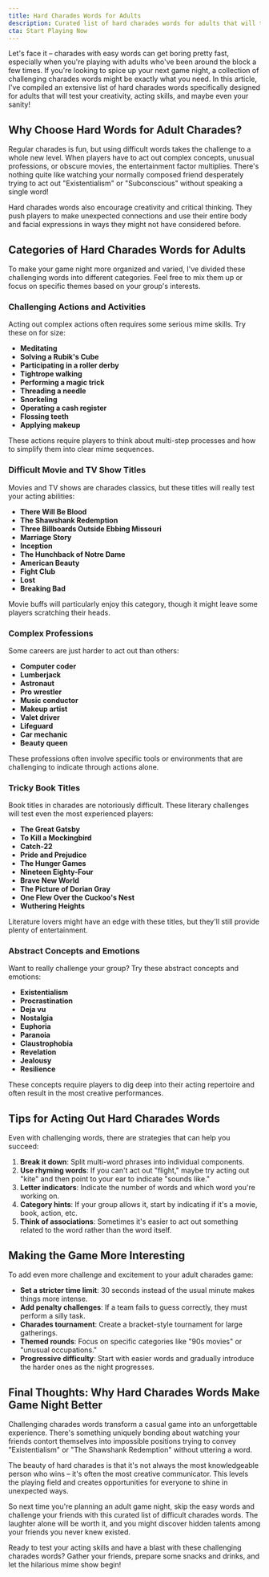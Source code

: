 ```yaml
---
title: Hard Charades Words for Adults
description: Curated list of hard charades words for adults that will test your acting skills and bring fun to your next game night.
cta: Start Playing Now
---
```


Let's face it – charades with easy words can get boring pretty fast, especially when you're playing with adults who've been around the block a few times. If you're looking to spice up your next game night, a collection of challenging charades words might be exactly what you need. In this article, I've compiled an extensive list of hard charades words specifically designed for adults that will test your creativity, acting skills, and maybe even your sanity!

## Why Choose Hard Words for Adult Charades?

Regular charades is fun, but using difficult words takes the challenge to a whole new level. When players have to act out complex concepts, unusual professions, or obscure movies, the entertainment factor multiplies. There's nothing quite like watching your normally composed friend desperately trying to act out "Existentialism" or "Subconscious" without speaking a single word!

Hard charades words also encourage creativity and critical thinking. They push players to make unexpected connections and use their entire body and facial expressions in ways they might not have considered before.

## Categories of Hard Charades Words for Adults

To make your game night more organized and varied, I've divided these challenging words into different categories. Feel free to mix them up or focus on specific themes based on your group's interests.

### Challenging Actions and Activities

Acting out complex actions often requires some serious mime skills. Try these on for size:

- **Meditating**
- **Solving a Rubik's Cube**
- **Participating in a roller derby**
- **Tightrope walking**
- **Performing a magic trick**
- **Threading a needle**
- **Snorkeling**
- **Operating a cash register**
- **Flossing teeth**
- **Applying makeup**

These actions require players to think about multi-step processes and how to simplify them into clear mime sequences.

### Difficult Movie and TV Show Titles

Movies and TV shows are charades classics, but these titles will really test your acting abilities:

- **There Will Be Blood**
- **The Shawshank Redemption**
- **Three Billboards Outside Ebbing Missouri**
- **Marriage Story**
- **Inception**
- **The Hunchback of Notre Dame**
- **American Beauty**
- **Fight Club**
- **Lost**
- **Breaking Bad**

Movie buffs will particularly enjoy this category, though it might leave some players scratching their heads.

### Complex Professions

Some careers are just harder to act out than others:

- **Computer coder**
- **Lumberjack**
- **Astronaut**
- **Pro wrestler**
- **Music conductor**
- **Makeup artist**
- **Valet driver**
- **Lifeguard**
- **Car mechanic**
- **Beauty queen**

These professions often involve specific tools or environments that are challenging to indicate through actions alone.

### Tricky Book Titles

Book titles in charades are notoriously difficult. These literary challenges will test even the most experienced players:

- **The Great Gatsby**
- **To Kill a Mockingbird**
- **Catch-22**
- **Pride and Prejudice**
- **The Hunger Games**
- **Nineteen Eighty-Four**
- **Brave New World**
- **The Picture of Dorian Gray**
- **One Flew Over the Cuckoo's Nest**
- **Wuthering Heights**

Literature lovers might have an edge with these titles, but they'll still provide plenty of entertainment.

### Abstract Concepts and Emotions

Want to really challenge your group? Try these abstract concepts and emotions:

- **Existentialism**
- **Procrastination**
- **Deja vu**
- **Nostalgia**
- **Euphoria**
- **Paranoia**
- **Claustrophobia**
- **Revelation**
- **Jealousy**
- **Resilience**

These concepts require players to dig deep into their acting repertoire and often result in the most creative performances.

## Tips for Acting Out Hard Charades Words

Even with challenging words, there are strategies that can help you succeed:

1. **Break it down**: Split multi-word phrases into individual components.
2. **Use rhyming words**: If you can't act out "flight," maybe try acting out "kite" and then point to your ear to indicate "sounds like."
3. **Letter indicators**: Indicate the number of words and which word you're working on.
4. **Category hints**: If your group allows it, start by indicating if it's a movie, book, action, etc.
5. **Think of associations**: Sometimes it's easier to act out something related to the word rather than the word itself.

## Making the Game More Interesting

To add even more challenge and excitement to your adult charades game:

- **Set a stricter time limit**: 30 seconds instead of the usual minute makes things more intense.
- **Add penalty challenges**: If a team fails to guess correctly, they must perform a silly task.
- **Charades tournament**: Create a bracket-style tournament for large gatherings.
- **Themed rounds**: Focus on specific categories like "90s movies" or "unusual occupations."
- **Progressive difficulty**: Start with easier words and gradually introduce the harder ones as the night progresses.

## Final Thoughts: Why Hard Charades Words Make Game Night Better

Challenging charades words transform a casual game into an unforgettable experience. There's something uniquely bonding about watching your friends contort themselves into impossible positions trying to convey "Existentialism" or "The Shawshank Redemption" without uttering a word.

The beauty of hard charades is that it's not always the most knowledgeable person who wins – it's often the most creative communicator. This levels the playing field and creates opportunities for everyone to shine in unexpected ways.

So next time you're planning an adult game night, skip the easy words and challenge your friends with this curated list of difficult charades words. The laughter alone will be worth it, and you might discover hidden talents among your friends you never knew existed.

Ready to test your acting skills and have a blast with these challenging charades words? Gather your friends, prepare some snacks and drinks, and let the hilarious mime show begin!
